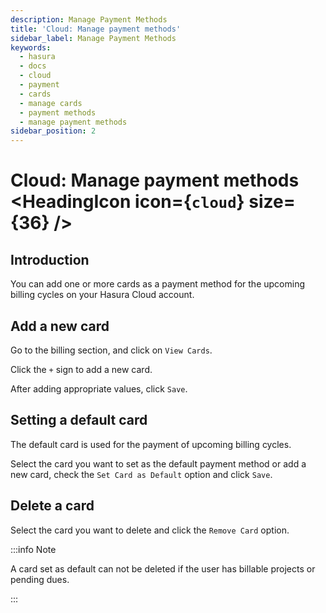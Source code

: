 ```yaml
---
description: Manage Payment Methods
title: 'Cloud: Manage payment methods'
sidebar_label: Manage Payment Methods
keywords:
  - hasura
  - docs
  - cloud
  - payment
  - cards
  - manage cards
  - payment methods
  - manage payment methods
sidebar_position: 2
---
```



# Cloud: Manage payment methods <HeadingIcon icon={`cloud`} size={36} />

## Introduction

You can add one or more cards as a payment method for the upcoming billing cycles on your Hasura Cloud account.

## Add a new card

Go to the billing section, and click on `View Cards`.

<Thumbnail src='/img/account-management/billing/manage_cards.png' alt='view saved cards' />

Click the `+` sign to add a new card.

<Thumbnail src='/img/account-management/billing/add_new_card.png' alt='add a new card' width='437px' />

After adding appropriate values, click `Save`.

## Setting a default card

The default card is used for the payment of upcoming billing cycles.

Select the card you want to set as the default payment method or add a new card, check the `Set Card as Default` option
and click `Save`.

<Thumbnail src='/img/account-management/billing/set_existing_default.png' alt='set an exiting card as the default card' width='437px' />

<Thumbnail src='/img/account-management/billing/set_new_default.png' alt='Add a new card as the default card' width='437px' />

## Delete a card

Select the card you want to delete and click the `Remove Card` option.

<Thumbnail src='/img/account-management/billing/delete_card.png' alt='Delete card' width='437px' />

:::info Note

A card set as default can not be deleted if the user has billable projects or pending dues.

:::
